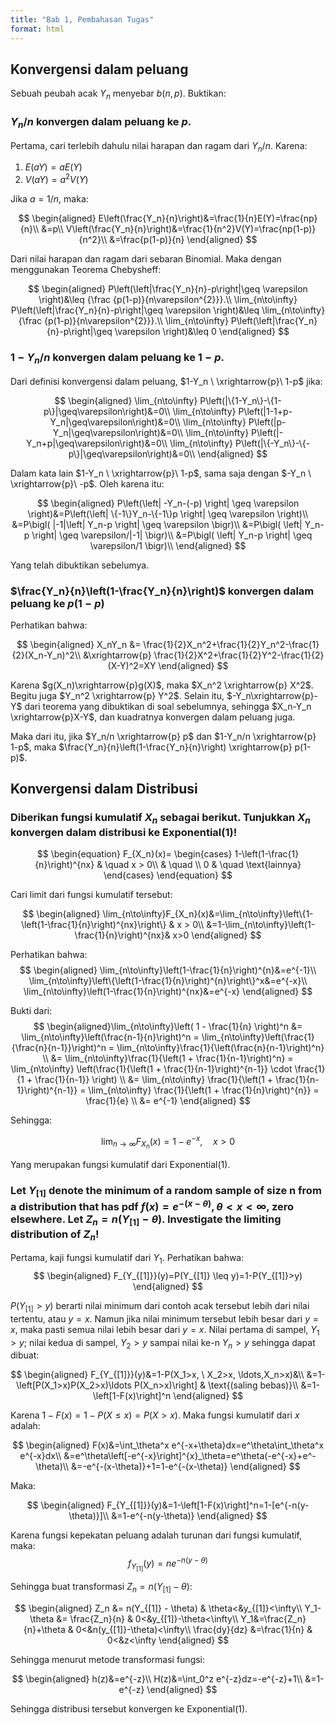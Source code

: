 ```yaml
---
title: "Bab 1, Pembahasan Tugas"
format: html
---
```

## Konvergensi dalam peluang

Sebuah peubah acak $Y_n$ menyebar $b(n,p)$. Buktikan:

### $Y_n/n$ konvergen dalam peluang ke $p$.

Pertama, cari terlebih dahulu nilai harapan dan ragam dari $Y_n/n$. Karena:

1. $E(aY)=aE(Y)$
2. $V(aY)=a^2V(Y)$

Jika $a=1/n$, maka:

$$
\begin{aligned}
E\left(\frac{Y_n}{n}\right)&=\frac{1}{n}E(Y)=\frac{np}{n}\\
&=p\\
V\left(\frac{Y_n}{n}\right)&=\frac{1}{n^2}V(Y)=\frac{np(1-p)}{n^2}\\
&=\frac{p(1-p)}{n}
\end{aligned}
$$

Dari nilai harapan dan ragam dari sebaran Binomial. Maka dengan menggunakan Teorema Chebysheff:

$$
\begin{aligned}
P\left(\left|\frac{Y_n}{n}-p\right|\geq \varepsilon \right)&\leq   {\frac {p(1-p)}{n\varepsilon^{2}}}.\\
\lim_{n\to\infty}  P\left(\left|\frac{Y_n}{n}-p\right|\geq \varepsilon \right)&\leq   \lim_{n\to\infty} {\frac {p(1-p)}{n\varepsilon^{2}}}.\\
\lim_{n\to\infty}  P\left(\left|\frac{Y_n}{n}-p\right|\geq \varepsilon \right)&\leq 0
\end{aligned}
$$

### $1-Y_n/n$ konvergen dalam peluang ke $1-p$.

Dari definisi konvergensi dalam peluang, $1-Y_n \ \xrightarrow{p}\ 1-p$ jika:

$$
\begin{aligned}
\lim_{n\to\infty} P\left(|\{1-Y_n\}-\{1-p\}|\geq\varepsilon\right)&=0\\
\lim_{n\to\infty} P\left(|1-1+p-Y_n|\geq\varepsilon\right)&=0\\
\lim_{n\to\infty} P\left(|p-Y_n|\geq\varepsilon\right)&=0\\
\lim_{n\to\infty} P\left(|-Y_n+p|\geq\varepsilon\right)&=0\\
\lim_{n\to\infty} P\left(|\{-Y_n\}-\{-p\}|\geq\varepsilon\right)&=0\\
\end{aligned}
$$

Dalam kata lain $1-Y_n \ \xrightarrow{p}\ 1-p$, sama saja dengan $-Y_n \ \xrightarrow{p}\ -p$. Oleh karena itu:

$$
\begin{aligned}
P\left(\left| -Y_n-(-p) \right| \geq \varepsilon \right)&=P\left(\left| \{-1\}Y_n-\{-1\}p \right| \geq \varepsilon \right)\\ 
&=P\bigl( |-1|\left| Y_n-p \right| \geq \varepsilon \bigr)\\ 
&=P\bigl( \left| Y_n-p \right| \geq \varepsilon/|-1| \bigr)\\ 
&=P\bigl( \left| Y_n-p \right| \geq \varepsilon/1 \bigr)\\ 
\end{aligned}
$$

Yang telah dibuktikan sebelumya.

### $\frac{Y_n}{n}\left(1-\frac{Y_n}{n}\right)$ konvergen dalam peluang ke $p(1-p)$

Perhatikan bahwa:

$$
\begin{aligned}
X_nY_n &= \frac{1}{2}X_n^2+\frac{1}{2}Y_n^2-\frac{1}{2}(X_n-Y_n)^2\\ 
&\xrightarrow{p} \frac{1}{2}X^2+\frac{1}{2}Y^2-\frac{1}{2}(X-Y)^2=XY
\end{aligned}
$$

Karena $g(X_n)\xrightarrow{p}g(X)$, maka $X_n^2 \xrightarrow{p} X^2$. Begitu juga $Y_n^2 \xrightarrow{p} Y^2$. Selain itu, $-Y_n\xrightarrow{p}-Y$ dari teorema yang dibuktikan di soal sebelumnya, sehingga $X_n-Y_n \xrightarrow{p}X-Y$, dan kuadratnya konvergen dalam peluang juga. 

Maka dari itu, jika $Y_n/n \xrightarrow{p} p$ dan $1-Y_n/n \xrightarrow{p} 1-p$, maka $\frac{Y_n}{n}\left(1-\frac{Y_n}{n}\right) \xrightarrow{p} p(1-p)$.

## Konvergensi dalam Distribusi

### Diberikan fungsi kumulatif $X_n$ sebagai berikut. Tunjukkan $X_{n}$ konvergen dalam distribusi ke $\mathrm{Exponential}(1)$!

$$
    \begin{equation}
    F_{X_n}(x)=
    \begin{cases}
    1-\left(1-\frac{1}{n}\right)^{nx} & \quad x > 0\\
    & \quad \\
    0 & \quad \text{lainnya}
    \end{cases} 
    \end{equation}
$$

Cari limit dari fungsi kumulatif tersebut:

$$
\begin{aligned}
\lim_{n\to\infty}F_{X_n}(x)&=\lim_{n\to\infty}\left\{1-\left(1-\frac{1}{n}\right)^{nx}\right\} &  x > 0\\
&=1-\lim_{n\to\infty}\left(1-\frac{1}{n}\right)^{nx}& x>0
\end{aligned}
$$

Perhatikan bahwa:
$$
\begin{aligned}
\lim_{n\to\infty}\left(1-\frac{1}{n}\right)^{n}&=e^{-1}\\
\lim_{n\to\infty}\left\{\left(1-\frac{1}{n}\right)^{n}\right\}^x&=e^{-x}\\
\lim_{n\to\infty}\left(1-\frac{1}{n}\right)^{nx}&=e^{-x}
\end{aligned}
$$

Bukti dari:
$$
\begin{aligned}\lim_{n\to\infty}\left( 1 - \frac{1}{n} \right)^n &= \lim_{n\to\infty}\left(\frac{n-1}{n}\right)^n = \lim_{n\to\infty}\left(\frac{1}{\frac{n}{n-1}}\right)^n = \lim_{n\to\infty}\frac{1}{\left(\frac{n}{n-1}\right)^n} \\ &= \lim_{n\to\infty}\frac{1}{\left(1 + \frac{1}{n-1}\right)^n} = \lim_{n\to\infty} \left(\frac{1}{\left(1 + \frac{1}{n-1}\right)^{n-1}} \cdot \frac{1}{1 + \frac{1}{n-1}} \right) \\ 
&= \lim_{n\to\infty} \frac{1}{\left(1 + \frac{1}{n-1}\right)^{n-1}} = \lim_{n\to\infty} \frac{1}{\left(1 + \frac{1}{n}\right)^{n}} = \frac{1}{e} \\
&= e^{-1}
\end{aligned}
$$

Sehingga:

$$
\lim_{n\to\infty}F_{X_n}(x)=1-e^{-x}, \quad x>0
$$

Yang merupakan fungsi kumulatif dari $\mathrm{Exponential}(1)$.

### Let $Y_{[1]}$ denote the minimum of a random sample of size n from a distribution that has pdf $f(x) = e^{-(x-\theta)}, \theta<x< \infty,$ zero elsewhere. Let $Z_n = n(Y_{[1]} - \theta)$. Investigate the limiting distribution of $Z_n$!

Pertama, kaji fungsi kumulatif dari $Y_1$. Perhatikan bahwa:
$$
\begin{aligned}
F_{Y_{[1]}}(y)=P(Y_{[1]} \leq y)=1-P(Y_{[1]}>y)
\end{aligned}
$$

$P\left(Y_{[1]}>y\right)$ berarti nilai minimum dari contoh acak tersebut lebih dari nilai tertentu, atau $y=x$. Namun jika nilai minimum tersebut lebih besar dari $y=x$, maka pasti semua nilai lebih besar dari $y=x$. Nilai pertama di sampel, $Y_1>y$; nilai kedua di sampel, $Y_2>y$ sampai nilai ke-n $Y_n>y$ sehingga dapat dibuat:

$$
\begin{aligned}
F_{Y_{[1]}}(y)&=1-P(X_1>x, \ X_2>x, \ldots,X_n>x)&\\
&=1-\left[P(X_1>x)P(X_2>x)\ldots P(X_n>x)\right] & \text{(saling bebas)}\\ 
&=1-\left[1-F(x)\right]^n
\end{aligned}
$$

Karena $1-F(x)=1-P(X\leq x)=P(X>x)$. Maka fungsi kumulatif dari $x$ adalah:

$$
\begin{aligned}
F(x)&=\int_\theta^x e^{-x+\theta}dx=e^\theta\int_\theta^x e^{-x}dx\\
&=e^\theta\left[-e^{-x}\right]^{x}_\theta=e^\theta(-e^{-x}+e^-\theta)\\ 
&=-e^{-(x-\theta)}+1=1-e^{-(x-\theta)}
\end{aligned}
$$

Maka:

$$
\begin{aligned}
F_{Y_{[1]}}(y)&=1-\left[1-F(x)\right]^n=1-[e^{-n(y-\theta)}]\\
&=1-e^{-n(y-\theta)}
\end{aligned}
$$

Karena fungsi kepekatan peluang adalah turunan dari fungsi kumulatif, maka:
$$
f_{Y_{[1]}}(y)=ne^{-n(y-\theta)}
$$

Sehingga buat transformasi $Z_n = n(Y_{[1]} - \theta)$:

$$
\begin{aligned}
Z_n &= n(Y_{[1]} - \theta) & \theta<&y_{[1]}<\infty\\
Y_1-\theta &= \frac{Z_n}{n} & 0<&y_{[1]}-\theta<\infty\\ 
Y_1&=\frac{Z_n}{n}+\theta & 0<&n(y_{[1]}-\theta)<\infty\\
\frac{dy}{dz} &=\frac{1}{n} & 0<&z<\infty
\end{aligned}
$$

Sehingga menurut metode transformasi fungsi:

$$
\begin{aligned}
h(z)&=e^{-z}\\
H(z)&=\int_0^z e^{-z}dz=-e^{-z}+1\\
&=1-e^{-z}
\end{aligned}
$$

Sehingga distribusi tersebut konvergen ke $\mathrm{Exponential}(1)$.
